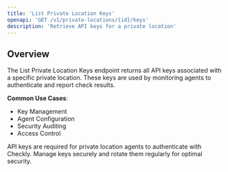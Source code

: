 ```yaml
---
title: 'List Private Location Keys'
openapi: 'GET /v1/private-locations/{id}/keys'
description: 'Retrieve API keys for a private location'
---
```


## Overview

The List Private Location Keys endpoint returns all API keys associated with a specific private location. These keys are used by monitoring agents to authenticate and report check results.

**Common Use Cases**:
- Key Management
- Agent Configuration
- Security Auditing
- Access Control

<Note>
API keys are required for private location agents to authenticate with Checkly. Manage keys securely and rotate them regularly for optimal security.
</Note>